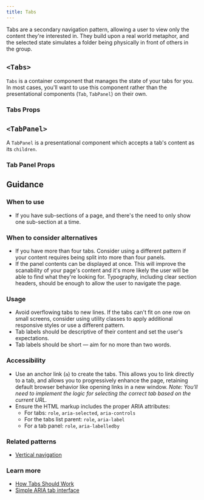 ```yaml
---
title: Tabs
---
```



Tabs are a secondary navigation pattern, allowing a user to view only the content they're interested in. They build upon a real world metaphor, and the selected state simulates a folder being physically in front of others in the group.

## `<Tabs>`

`Tabs` is a container component that manages the state of your tabs for you. In most cases, you'll want to use this component rather than the presentational components (`Tab`, `TabPanel`) on their own.

<StorybookExample
  componentName="tabs"
  sourceFilePath="components/Tabs/Tabs.tsx"
  storyId="components-tabs--default-tabs"
  minHeight={400}
/>

### Tabs Props

<PropTable componentName="Tabs" />

## `<TabPanel>`

A `TabPanel` is a presentational component which accepts a tab's content as its `children`.

<ViewSourceLink sourceFilePath="components/Tabs/TabPanel.tsx" />

### Tab Panel Props

<PropTable componentName="TabPanel" />

## Guidance

### When to use

- If you have sub-sections of a page, and there's the need to only show one sub-section at a time.

### When to consider alternatives

- If you have more than four tabs. Consider using a different pattern if your content requires being split into more than four panels.
- If the panel contents can be displayed at once. This will improve the scanability of your page's content and it's more likely the user will be able to find what they're looking for. Typography, including clear section headers, should be enough to allow the user to navigate the page.

### Usage

- Avoid overflowing tabs to new lines. If the tabs can't fit on one row on small screens, consider using utility classes to apply additional responsive styles or use a different pattern.
- Tab labels should be descriptive of their content and set the user's expectations.
- Tab labels should be short — aim for no more than two words.

### Accessibility

- Use an anchor link (`a`) to create the tabs. This allows you to link directly to a tab, and allows you to progressively enhance the page, retaining default browser behavior like opening links in a new window. _Note: You'll need to implement the logic for selecting the correct tab based on the current URL._
- Ensure the HTML markup includes the proper ARIA attributes:
  - For tabs: `role`, `aria-selected`, `aria-controls`
  - For the tabs list parent: `role`, `aria-label`
  - For a tab panel: `role`, `aria-labelledby`

### Related patterns

- [Vertical navigation](/components/vertical-nav)

### Learn more

- [How Tabs Should Work](https://24ways.org/2015/how-tabs-should-work/)
- [Simple ARIA tab interface](http://heydonworks.com/practical_aria_examples/#tab-interface)
